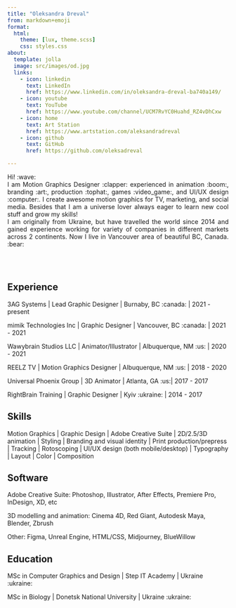 ```yaml
---
title: "Oleksandra Dreval"
from: markdown+emoji
format:
  html:
    theme: [lux, theme.scss]
    css: styles.css
about:
  template: jolla
  image: src/images/od.jpg
  links:
    - icon: linkedin
      text: LinkedIn
      href: https://www.linkedin.com/in/oleksandra-dreval-ba740a149/
    - icon: youtube
      text: YouTube
      href: https://www.youtube.com/channel/UCM7RvYC0Huahd_RZ4vDhCxw
    - icon: home
      text: Art Station
      href: https://www.artstation.com/aleksandradreval
    - icon: github
      text: GitHub
      href: https://github.com/oleksadreval

---
```


<div style="text-align: justify">
Hi! :wave:
<br/>
I am Motion Graphics Designer :clapper: experienced in animation :boom:, branding :art:, production :tophat:, games :video_game:, and UI/UX design :computer:. I create awesome motion graphics for TV, marketing, and social media. Besides that I am a universe lover always eager to learn new cool stuff and grow my skills!
<br/>
I am originally from Ukraine, but have travelled the world since 2014 and gained experience working for variety of companies in different markets across 2 continents. Now I live in Vancouver area of beautiful BC, Canada. :bear:
</div>

<br/><br/>

:::{.panel-tabset}
## Experience

3AG Systems | Lead Graphic Designer | Burnaby, BC :canada: | 2021 - present

mimik Technologies Inc | Graphic Designer | Vancouver, BC :canada: | 2021 - 2021

Wawybrain Studios LLC | Animator/Illustrator | Albuquerque, NM :us: | 2020 - 2021

REELZ TV | Motion Graphics Designer | Albuquerque, NM :us: | 2018 - 2020

Universal Phoenix Group | 3D Animator | Atlanta, GA :us:| 2017 - 2017

RightBrain Training | Graphic Designer | Kyiv :ukraine: | 2014 - 2017

## Skills

Motion Graphics | Graphic Design | Adobe Creative Suite | 2D/2.5/3D animation | Styling | Branding and visual identity | Print production/prepress | Tracking | Rotoscoping | UI/UX design (both mobile/desktop) | Typography | Layout | Color | Composition

## Software

Adobe Creative Suite: Photoshop, Illustrator, After Effects, Premiere Pro, InDesign, XD, etc

3D modelling and animation: Cinema 4D, Red Giant, Autodesk Maya, Blender, Zbrush

Other: Figma, Unreal Engine, HTML/CSS, Midjourney, BlueWillow

## Education

MSc in Computer Graphics and Design | Step IT Academy | Ukraine :ukraine:

MSc in Biology | Donetsk National University | Ukraine :ukraine:

:::
